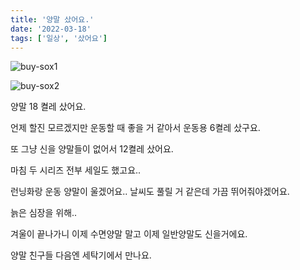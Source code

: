 ```yaml
---
title: '양말 샀어요.'
date: '2022-03-18'
tags: ['일상', '샀어요']
---
```


![buy-sox1](/static/images/posts/buy-sox1.jpeg)

![buy-sox2](/static/images/posts/buy-sox2.jpeg)

양말 18 켤레 샀어요.

언제 할진 모르겠지만 운동할 때 좋을 거 같아서 운동용 6켤레 샀구요.

또 그냥 신을 양말들이 없어서 12켤레 샀어요.

마침 두 시리즈 전부 세일도 했고요..

런닝화랑 운동 양말이 울겠어요.. 날씨도 풀릴 거 같은데 가끔 뛰어줘야겠어요.

늙은 심장을 위해..

겨울이 끝나가니 이제 수면양말 말고 이제 일반양말도 신을거에요.

양말 친구들 다음엔 세탁기에서 만나요.